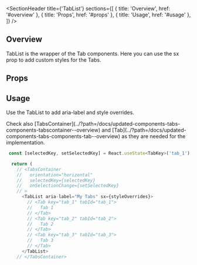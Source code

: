 
<Meta title="Updated Components/Tabs/Components/TabList" />

<SectionHeader
  title={'TabList'}
  sections={[
    { title: 'Overview', href: '#overview' },
    { title: 'Props', href: '#props' },
    { title: 'Usage', href: '#usage' },
  ]}
/>

## Overview

TabList is the wrapper of the Tab components. Here you can use the sx prop to add custom styles for the Tabs.

## Props

<ArgTypes of={TabList} />

## Usage

Use the TabList to add aria-label and style overrides.

<Tip>
  Check also
  [TabsContainer](../?path=/docs/updated-components-tabs-components-tabscontainer--overview) and
  [Tab](../?path=/docs/updated-components-tabs-components-tab--overview) as they are needed for the
  implementation.
</Tip>

```js
 const [selectedKey, setSelectedKey] = React.useState<TabKey>('tab_1');

  return (
    // <TabsContainer
    //   orientation="horizontal"
    //   selectedKey={selectedKey}
    //   onSelectionChange={setSelectedKey}
    // >
      <TabList aria-label="My Tabs" sx={styleOverrides}>
        // <Tab key="tab_1" tabId="tab_1">
        //   Tab 1
        // </Tab>
        // <Tab key="tab_2" tabId="tab_2">
        //   Tab 2
        // </Tab>
        // <Tab key="tab_3" tabId="tab_3">
        //   Tab 3
        // </Tab>
      </TabList>
    // </TabsContainer>

```
